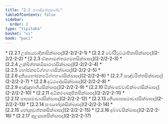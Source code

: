 ```yaml
---
title: "2.2 සංඝාදිසේසකණ්ඩ"
tableOfContents: false
sidebar:
  order: 2
type: "tipitaka"
basket: "vi"
book: "paci"
---
```



<DynamicBreadcrumb />



<TableOfContents book="paci" section="2.2">
* [2.2.1 උස්සයවාදිකාසික්ඛාපද](2-2/2-2-1)
* [2.2.2 චෝරීවුට්ඨාපිකාසික්ඛාපද](2-2/2-2-2)
* [2.2.3 ඒකගාමන්තරගමනසික්ඛාපද](2-2/2-2-3)
* [2.2.4 උක්ඛිත්තකඕසාරණසික්ඛාපද](2-2/2-2-4)
* [2.2.5 භෝජනපටිග්ගහණසික්ඛාපද](2-2/2-2-5)
* [2.2.6 දුතියභෝජනපටිග්ගහණසික්ඛාපද](2-2/2-2-6)
* [2.2.7 සඤ්චරිත්තසික්ඛාපද](2-2/2-2-7)
* [2.2.8 දුට්ඨදෝසසික්ඛාපද](2-2/2-2-8)
* [2.2.9 අඤ්ඤභාගියසික්ඛාපද](2-2/2-2-9)
* [2.2.10 සික්ඛංපච්චාචික්ඛණසික්ඛාපද](2-2/2-2-10)
* [2.2.11 අධිකරණකුපිතසික්ඛාපද](2-2/2-2-11)
* [2.2.12 පාපසමාචාරසික්ඛාපද](2-2/2-2-12)
* [2.2.13 දුතියපාපසමාචාරසික්ඛාපද](2-2/2-2-13)
* [2.2.14 සංඝභේදකසික්ඛාපද](2-2/2-2-14)
* [2.2.15 භේදානුවත්තකසික්ඛාපද](2-2/2-2-15)
* [2.2.16 දුබ්බචසික්ඛාපද](2-2/2-2-16)
* [2.2.17 කුලදූසකසික්ඛාපද](2-2/2-2-17)
</TableOfContents>